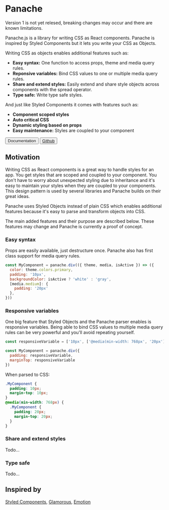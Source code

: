 
# Panache

<Callout>
  Version 1 is not yet relesed, breaking changes may occur and there are known limitations.
</Callout>

Panache.js is a library for writing CSS as React components. Panache is inspired by Styled Components but it lets you write your CSS as Objects. 

Writing CSS as objects enables additional features such as:
- **Easy syntax:** One function to access props, theme and media query rules.
- **Reponsive variables:** Bind CSS values to one or multiple media query rules.
- **Share and extend styles:** Easily extend and share style objects across components with the spread operator.
- **Type safe:** Write type safe styles.

And just like Styled Components it comes with features such as:
- **Component scoped styles** 
- **Auto critical CSS**
- **Dynamic styling based on props**
- **Easy maintenance:** Styles are coupled to your component

<Button primary>
  <Link href="/docs/get-started">
    <a>
      Documentation
    </a>
  </Link>
</Button>

<Button>
  <a href="https://github.com/oscarpas/panache" target="_blank">
    Github
  </a>
</Button>

## Motivation

Writing CSS as React components is a great way to handle styles for an app. You get styles that are scoped and coupled to your component. You don't have to worry about unexpected styling due to inheritance and it's easy to maintain your styles when they are coupled to your components. This design pattern is used by several libraries and Panache builds on their great ideas.

Panache uses Styled Objects instead of plain CSS which enables additional features because it's easy to parse and transform objects into CSS.

The main added features and their purpose are described below. These features may change and Panache is currently a proof of concept.

### Easy syntax

Props are easily available, just destructure once. Panache also has first class support for media query rules.

```jsx
const MyComponent = panache.div(({ theme, media, isActive }) => ({
  color: theme.colors.primary,
  padding: '10px',
  backgroundColor: isActive ? 'white' : 'gray',
  [media.medium]: {
    padding: '20px'
  },
}))
```

### Responsive variables

One big feature that Styled Objects and the Panache parser enables is responsive variables. Being able to bind CSS values to multiple media query rules can be very powerful and you'll avoid repeating yourself.

```jsx
const responsiveVariable = ['10px', ['@media(min-width: 768px', '20px']]

const MyComponent = panache.div({
  padding: responsiveVariable,
  marginTop: responsiveVariable
})
```

When parsed to CSS:

```css
.MyComponent {
  padding: 10px;
  margin-top: 10px;
}
@media(min-width: 768px) {
  .MyComponent {
    padding: 20px;
    margin-top: 20px;
  }
}
```

### Share and extend styles

Todo...

### Type safe

Todo...

## Inspired by

[Styled Components](https://www.styled-components.com/), [Glamorous](https://glamorous.rocks/), [Emotion](https://emotion.sh/)
